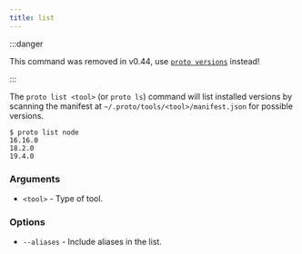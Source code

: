 ```yaml
---
title: list
---
```


:::danger

This command was removed in v0.44, use [`proto versions`](./versions) instead!

:::

The `proto list <tool>` (or `proto ls`) command will list installed versions by scanning the
manifest at `~/.proto/tools/<tool>/manifest.json` for possible versions.

```shell
$ proto list node
16.16.0
18.2.0
19.4.0
```

### Arguments

- `<tool>` - Type of tool.

### Options

- `--aliases` - Include aliases in the list.
